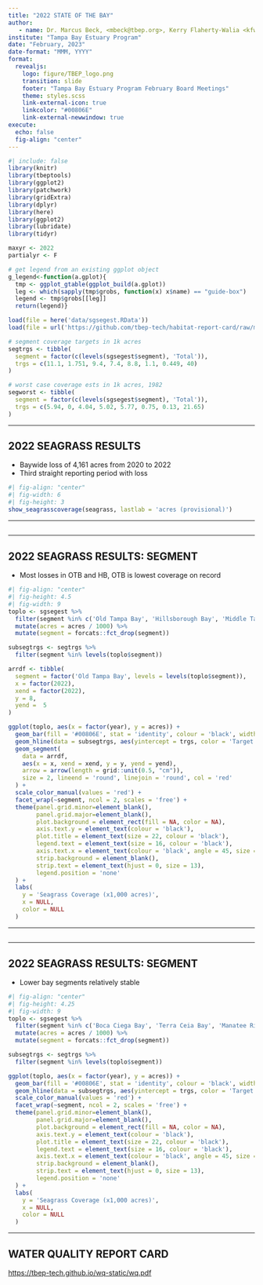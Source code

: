 ```yaml
---
title: "2022 STATE OF THE BAY"
author: 
   - name: Dr. Marcus Beck, <mbeck@tbep.org>, Kerry Flaherty-Walia <kfwalia@tbep.org>
institute: "Tampa Bay Estuary Program"
date: "February, 2023"
date-format: "MMM, YYYY"
format:
  revealjs:
    logo: figure/TBEP_logo.png
    transition: slide
    footer: "Tampa Bay Estuary Program February Board Meetings"
    theme: styles.scss
    link-external-icon: true
    linkcolor: "#00806E"
    link-external-newwindow: true
execute:
  echo: false
  fig-align: "center"
---
```


```r
#| include: false
library(knitr)
library(tbeptools)
library(ggplot2)
library(patchwork)
library(gridExtra)
library(dplyr)
library(here)
library(ggplot2)
library(lubridate)
library(tidyr)

maxyr <- 2022
partialyr <- F

# get legend from an existing ggplot object
g_legend<-function(a.gplot){
  tmp <- ggplot_gtable(ggplot_build(a.gplot))
  leg <- which(sapply(tmp$grobs, function(x) x$name) == "guide-box")
  legend <- tmp$grobs[[leg]]
  return(legend)}

load(file = here('data/sgsegest.RData'))
load(file = url('https://github.com/tbep-tech/habitat-report-card/raw/main/tabs/tab2022.RData'))

# segment coverage targets in 1k acres
segtrgs <- tibble(
  segment = factor(c(levels(sgsegest$segment), 'Total')), 
  trgs = c(11.1, 1.751, 9.4, 7.4, 8.8, 1.1, 0.449, 40)
)  

# worst case coverage ests in 1k acres, 1982
segworst <- tibble(
  segment = factor(c(levels(sgsegest$segment), 'Total')), 
  trgs = c(5.94, 0, 4.04, 5.02, 5.77, 0.75, 0.13, 21.65)
) 
```

------------------------------------------------------------------------

## 2022 SEAGRASS RESULTS

* Baywide loss of 4,161 acres from 2020 to 2022
* Third straight reporting period with loss

```r
#| fig-align: "center"
#| fig-width: 6
#| fig-height: 3
show_seagrasscoverage(seagrass, lastlab = 'acres (provisional)')
```

------------------------------------------------------------------------

## {background-image="figure/sgcovani.gif" background-size="contain"}

------------------------------------------------------------------------

## 2022 SEAGRASS RESULTS: SEGMENT

* Most losses in OTB and HB, OTB is lowest coverage on record

```r
#| fig-align: "center"
#| fig-height: 4.5
#| fig-width: 9
toplo <- sgsegest %>%
  filter(segment %in% c('Old Tampa Bay', 'Hillsborough Bay', 'Middle Tampa Bay', 'Lower Tampa Bay')) %>%
  mutate(acres = acres / 1000) %>%
  mutate(segment = forcats::fct_drop(segment))

subsegtrgs <- segtrgs %>%
  filter(segment %in% levels(toplo$segment))

arrdf <- tibble(
  segment = factor('Old Tampa Bay', levels = levels(toplo$segment)),
  x = factor(2022),
  xend = factor(2022),
  y = 8,
  yend =  5
)

ggplot(toplo, aes(x = factor(year), y = acres)) +
  geom_bar(fill = '#00806E', stat = 'identity', colour = 'black', width = 0.6) +
  geom_hline(data = subsegtrgs, aes(yintercept = trgs, color = 'Target')) +
  geom_segment(
    data = arrdf,
    aes(x = x, xend = xend, y = y, yend = yend),
    arrow = arrow(length = grid::unit(0.5, "cm")),
    size = 2, lineend = 'round', linejoin = 'round', col = 'red'
  ) +
  scale_color_manual(values = 'red') +
  facet_wrap(~segment, ncol = 2, scales = 'free') +
  theme(panel.grid.minor=element_blank(),
        panel.grid.major=element_blank(),
        plot.background = element_rect(fill = NA, color = NA),
        axis.text.y = element_text(colour = 'black'),
        plot.title = element_text(size = 22, colour = 'black'),
        legend.text = element_text(size = 16, colour = 'black'),
        axis.text.x = element_text(colour = 'black', angle = 45, size = 8, hjust = 1),
        strip.background = element_blank(),
        strip.text = element_text(hjust = 0, size = 13),
        legend.position = 'none'
  ) +
  labs(
    y = 'Seagrass Coverage (x1,000 acres)',
    x = NULL,
    color = NULL
  )
```

------------------------------------------------------------------------

## {background-image="figure/otbsgcovani.gif" background-size="contain"}

------------------------------------------------------------------------

## 2022 SEAGRASS RESULTS: SEGMENT

* Lower bay segments relatively stable

```r
#| fig-align: "center"
#| fig-height: 4.25
#| fig-width: 9
toplo <- sgsegest %>%
  filter(segment %in% c('Boca Ciega Bay', 'Terra Ceia Bay', 'Manatee River')) %>%
  mutate(acres = acres / 1000) %>%
  mutate(segment = forcats::fct_drop(segment))

subsegtrgs <- segtrgs %>%
  filter(segment %in% levels(toplo$segment))

ggplot(toplo, aes(x = factor(year), y = acres)) +
  geom_bar(fill = '#00806E', stat = 'identity', colour = 'black', width = 0.6) +
  geom_hline(data = subsegtrgs, aes(yintercept = trgs, color = 'Target')) +
  scale_color_manual(values = 'red') +
  facet_wrap(~segment, ncol = 2, scales = 'free') +
  theme(panel.grid.minor=element_blank(),
        panel.grid.major=element_blank(),
        plot.background = element_rect(fill = NA, color = NA),
        axis.text.y = element_text(colour = 'black'),
        plot.title = element_text(size = 22, colour = 'black'),
        legend.text = element_text(size = 16, colour = 'black'),
        axis.text.x = element_text(colour = 'black', angle = 45, size = 8, hjust = 1),
        strip.background = element_blank(),
        strip.text = element_text(hjust = 0, size = 13),
        legend.position = 'none'
  ) +
  labs(
    y = 'Seagrass Coverage (x1,000 acres)',
    x = NULL,
    color = NULL
  )
```

------------------------------------------------------------------------

## WATER QUALITY REPORT CARD

<https://tbep-tech.github.io/wq-static/wq.pdf>

::: {.columns style="display: flex !important; height: 80%;"}

::: {.column width="50%" style="display: flex; justify-content: center; align-items: center;"}

![Management](figure/wq2022prov1.jpg){width="360"}

:::

::: {.column width="50%" style="display: flex; justify-content: center; align-items: center;"}

![Regulatory](figure/wq2022prov2.jpg){width="360"}

:::

:::

------------------------------------------------------------------------

## MANAGEMENT RESULTS

![](figure/wq2022segfinal.PNG)

------------------------------------------------------------------------

## MANAGEMENT OUTCOMES

::: columns
::: {.column width="50%"}
-   Matrix shows attainment of chlorophyll and light attenuation *targets*
-   All segments in 2022 as "Stay the Course"
-   More info at <https://shiny.tbep.org/wq-dash/>
:::

::: {.column width="50%"}
```r
#| fig-height: 6
#| fig-width: 3
#| fig-align: "center"
p <- show_matrix(epcdata, txtsz = NULL, yrrng = c(1975, 2022), partialyr = partialyr) +
  theme(axis.text.y = element_text(size = 8))
show_matrixplotly(p, height = 600, width = 300)
```
:::
:::

------------------------------------------------------------------------

## CHLOROPHYLL TRENDS

```r
#| fig-height: 6
yrrng <- c(1975, maxyr)
txtcol <- 'black'
thrthm <- theme(
    plot.background = element_rect(fill = NA, color = NA),
    axis.text.y = element_text(colour = txtcol, size = 12),
    axis.title = element_blank(),
    plot.title = element_text(size = 15, colour = txtcol),
    legend.text = element_text(size = 12, colour = txtcol),
    axis.text.x = element_text(colour = txtcol, angle = 0, size = 12, hjust = 0.5)
  )
sclx <- scale_x_continuous(breaks = seq(1975, maxyr, by = 5))
p1 <- show_thrplot(epcdata, bay_segment = "OTB", thr = "chla", yrrng = yrrng, partialyr = partialyr) + sclx + thrthm
p1leg <- g_legend(p1)
p1 <- p1 + theme(legend.positio = 'none')
p2 <- show_thrplot(epcdata, bay_segment = "HB", thr = "chla", yrrng = yrrng, partialyr = partialyr) + sclx + thrthm + theme(legend.position = 'none')
p3 <- show_thrplot(epcdata, bay_segment = "MTB", thr = "chla", yrrng = yrrng, partialyr = partialyr) + sclx + thrthm + theme(legend.position = 'none')
p4 <- show_thrplot(epcdata, bay_segment = "LTB", thr = "chla", yrrng = yrrng, partialyr = partialyr) + sclx + thrthm + theme(legend.position = 'none')
# align
# Get the widths
pA <- ggplot_gtable(ggplot_build(p1))
pB <- ggplot_gtable(ggplot_build(p2))
pC <- ggplot_gtable(ggplot_build(p3))
pD <- ggplot_gtable(ggplot_build(p4))
maxWidth = grid::unit.pmax(pA$widths[2:3], pB$widths[2:3], pD$widths[2:3], pD$widths[2:3])
# Set the widths
pA$widths[2:3] <- maxWidth
pB$widths[2:3] <- maxWidth
pC$widths[2:3] <- maxWidth
pD$widths[2:3] <- maxWidth
grid.arrange(
  p1leg,
  arrangeGrob(pA, pB, ncol = 2),
  arrangeGrob(pC, pD, ncol = 2),
  ncol = 1, heights = c(0.1, 1, 1)
)
```

------------------------------------------------------------------------

## CHLOROPHYLL BY SEASON

-   *K. brevis* observed in lower Tampa Bay late 2022

```r
#| fig-align: "center"
yrrng <- c(1975, maxyr)
txtcol <- 'black'
thrthm <- theme(
    plot.background = element_rect(fill = NA, color = NA),
    axis.text.y = element_text(colour = txtcol, size = 12),
    axis.title = element_blank(),
    plot.title = element_text(size = 15, colour = txtcol),
    legend.text = element_text(size = 12, colour = txtcol),
    axis.text.x = element_text(size = 10, colour = txtcol, angle = 0, hjust = 0.5)
  )

p1 <- show_boxplot(epcdata, bay_segment = "OTB", yrrng = yrrng, yrsel = maxyr, partialyr = partialyr) + thrthm
p1leg <- g_legend(p1)
p1 <- p1 + theme(legend.position = 'none')
p2 <- show_boxplot(epcdata, bay_segment = "HB", yrrng = yrrng, yrsel = maxyr, partialyr = partialyr) + thrthm + theme(legend.position = 'none')
p3 <- show_boxplot(epcdata, bay_segment = "MTB", yrrng = yrrng, yrsel = maxyr, partialyr = partialyr) + thrthm + theme(legend.position = 'none')
p4 <- show_boxplot(epcdata, bay_segment = "LTB",  yrrng = yrrng, yrsel = maxyr, partialyr = partialyr) + thrthm + theme(legend.position = 'none') +
  geom_segment(
    aes(x = 11, xend = 11, y = 16, yend =  11),
    arrow = arrow(length = grid::unit(0.5, "cm")),
    size = 2, lineend = 'round', linejoin = 'round', col = 'red'
  )

# align
# Get the widths
pA <- ggplot_gtable(ggplot_build(p1))
pB <- ggplot_gtable(ggplot_build(p2))
pC <- ggplot_gtable(ggplot_build(p3))
pD <- ggplot_gtable(ggplot_build(p4))
maxWidth = grid::unit.pmax(pA$widths[2:3], pB$widths[2:3], pD$widths[2:3], pD$widths[2:3])

# Set the widths
pA$widths[2:3] <- maxWidth
pB$widths[2:3] <- maxWidth
pC$widths[2:3] <- maxWidth
pD$widths[2:3] <- maxWidth

grid.arrange(
  p1leg,
  arrangeGrob(pA, pB, ncol = 2),
  arrangeGrob(pC, pD, ncol = 2),
  ncol = 1, heights = c(0.1, 1, 1)
)
```

------------------------------------------------------------------------

## TAKE HOME

-   Hopeful that preliminary 2022 water quality is a beginning to longer-term improvements
-   Water quality in OTB has been highly variable, one good year does not mean a long-term improvement, key HAB events may have been missed
-   Seagrasses may continue to decline - do we need to revisit our targets and thresholds? 
-   Stick to our nitrogen load reduction efforts, but we need to act now and pursue other management actions

------------------------------------------------------------------------

## NEKTON RESULTS

::: columns
::: {.column width="50%"}
-   Nekton index reports on the health of fish and inverts
-   Responds to water quality and habitat degradation
-   2021 results show all but LTB as intermediate
-   More info at <https://shiny.tbep.org/nekton-dash/>
:::

::: {.column width="50%"}
```r
#| fig-height: 6
#| fig-width: 3
#| fig-align: "center"
tbniscr <- anlz_tbniscr(fimdata)
p <- show_tbnimatrix(tbniscr, txtsz = NULL) +
  theme(axis.text.y = element_text(size = 8))
show_matrixplotly(p, height = 600, width = 300)
```
:::
:::

------------------------------------------------------------------------

## NEKTON RESULTS

-   2021 drop in scores likely from red tide effects

```r
tbniscr <- anlz_tbniscr(fimdata)
show_tbniscr(tbniscr, plotly = T, height = 500, width = 1000)
```

------------------------------------------------------------------------

## BENTHIC RESULTS

::: columns
::: {.column width="50%"}
-   Benthic index reports on the health of aquatic organisms in or near the bay bottom
-   Responds to pollutants that can accumulate in the sediment
-   2021 results similar to previous years
-   More info at <https://tbep-tech.github.io/tbeptools/articles/tbbi>
:::

::: {.column width="50%"}
```r
#| fig-width: 3
#| fig-height: 6
#| fig-align: "center"
tbbiscr <- anlz_tbbiscr(benthicdata)
p <- show_tbbimatrix(tbbiscr, txtsz = NULL, bay_segment = c('OTB', 'HB', 'MTB', 'LTB')) +
  theme(axis.text.y = element_text(size = 8))
show_matrixplotly(p, height = 600, width = 300)
```
:::
:::

------------------------------------------------------------------------

## 2022 HABITAT RESTORATION

![](https://github.com/tbep-tech/habitat-report-card/raw/main/docs/figs/bar2022.png)

------------------------------------------------------------------------

## NUMBER OF PROJECTS: 2020-2022

![](https://github.com/tbep-tech/habitat-report-card/raw/main/docs/figs/totalpie.png)

------------------------------------------------------------------------

## HABITAT RESTORATION PRIORITIES

<br>

::: {.columns style="display: flex !important; height: 20%;"}
::: {.column width="33%" style="display: flex; justify-content: center; align-items: center;"}
{{< fa arrows-up-to-line size=3x >}}
:::

::: {.column width="33%" style="display: flex; justify-content: center; align-items: center;"}
{{< fa shield-halved size=3x >}}
:::

::: {.column width="33%" style="display: flex; justify-content: center; align-items: center;"}
{{< fa thumbs-up size=3x >}}
:::
:::

::: {.columns style="display: flex !important; height: 30%;"}
::: {.column width="33%" style="display: flex; justify-content: center; align-items: top;"}
Focus on seagrass, oysters, salt marsh, freshwater wetlands
:::

::: {.column width="33%" style="display: flex; justify-content: center; align-items: top;"}
Uplands - protect existing habitat!
:::

::: {.column width="33%" style="display: flex; justify-content: center; align-items: top;"}
Mangroves expected to expand
:::
:::

* Additional info at <https://tbep-tech.github.io/tbeptools/articles/habitatmasterplan>

------------------------------------------------------------------------

##

<br>

### Questions??

<br>

Marcus Beck, <mbeck@tbep.org>

Kerry Flaherty-Walia, <kfwalia@tbep.org>


------------------------------------------------------------------------

## EXTRA SLIDES

------------------------------------------------------------------------

## 2022 SEAGRASS RESULTS

```r
seagrass %>%
  select(-Hectares) %>%
  mutate(
    difv = c(NA, diff(Acres)),
    perc = paste0(round(100 * difv / lag(Acres), 0), '%'),
    Acres = as.integer(round(Acres, 0))
  ) %>%
  select(Year, Acres, `Change` = difv, `% change` = perc) %>%
  filter(Year > 2009) %>%
  knitr::kable() %>%
  kableExtra::kable_styling(font_size = 30)
```

------------------------------------------------------------------------

## SEAGRASS RATE OF RECOVERY

![](figure/sgrecovrate.PNG)
